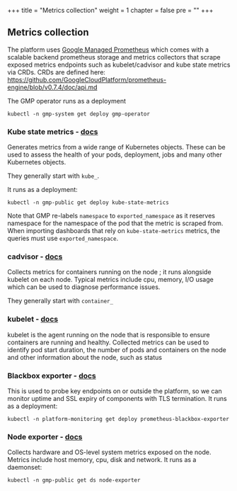 +++
title = "Metrics collection"
weight = 1
chapter = false
pre = ""
+++

## Metrics collection

The platform uses [Google Managed Prometheus](https://cloud.google.com/stackdriver/docs/managed-prometheus)
which comes with a scalable backend prometheus storage and metrics collectors that scrape exposed metrics endpoints
such as kubelet/cadvisor and kube state metrics via CRDs.
CRDs are defined here: https://github.com/GoogleCloudPlatform/prometheus-engine/blob/v0.7.4/doc/api.md

The GMP operator runs as a deployment

```shell
kubectl -n gmp-system get deploy gmp-operator
```

### Kube state metrics - [docs](https://github.com/kubernetes/kube-state-metrics)

Generates metrics from a wide range of Kubernetes objects.
These can be used to assess the health of your pods, deployment, jobs and many other Kubernetes objects.

They generally start with `kube_`.

It runs as a deployment:

```shell
kubectl -n gmp-public get deploy kube-state-metrics
```

Note that GMP re-labels `namespace` to `exported_namespace` as it reserves namespace for the namespace of the pod that
the metric is scraped from. When importing dashboards that rely on `kube-state-metrics` metrics, the queries must use `exported_namespace`.

### cadvisor - [docs](https://github.com/google/cadvisor)

Collects metrics for containers running on the node ; it runs alongside kubelet on each node.
Typical metrics include cpu, memory, I/O usage which can be used to diagnose performance issues.

They generally start with `container_`

### kubelet - [docs](https://kubernetes.io/docs/reference/command-line-tools-reference/kubelet/)

kubelet is the agent running on the node that is responsible to ensure containers are running and healthy.
Collected metrics can be used to identify pod start duration, the number of pods and containers on the node
and other information about the node, such as status

### Blackbox exporter - [docs](https://github.com/prometheus/blackbox_exporter)

This is used to probe key endpoints on or outside the platform, so we can monitor uptime and SSL expiry of components with TLS termination.
It runs as a deployment:

```shell
kubectl -n platform-monitoring get deploy prometheus-blackbox-exporter
```

### Node exporter - [docs](https://github.com/prometheus/node_exporter)

Collects hardware and OS-level system metrics exposed on the node. Metrics include host memory, cpu, disk and network.
It runs as a daemonset:

```shell
kubectl -n gmp-public get ds node-exporter
```
